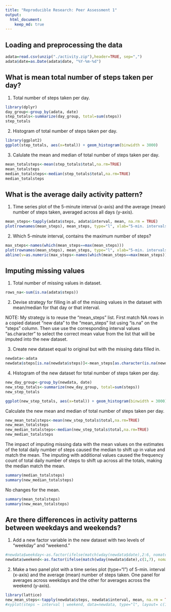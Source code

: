 ```yaml
---
title: "Reproducible Research: Peer Assessment 1"
output: 
  html_document:
    keep_md: true
---
```



## Loading and preprocessing the data

```r
adata=read.csv(unzip("./activity.zip"),header=TRUE, sep=",")
adata$date=as.Date(adata$date, "%Y-%m-%d")
```

## What is mean total number of steps taken per day?

1. Total number of steps taken per day.

```r
library(dplyr)
day_group<-group_by(adata, date)
step_totals<-summarize(day_group, total=sum(steps))
step_totals
```

2. Histogram of total number of steps taken per day.
```r
library(ggplot2)
ggplot(step_totals, aes(x=total)) + geom_histogram(binwidth = 3000)
```

3. Calulate the mean and median of total number of steps taken per day.
```r
mean_totalsteps<-mean(step_totals$total,na.rm=TRUE)
mean_totalsteps
median_totalsteps<-median(step_totals$total,na.rm=TRUE)
median_totalsteps
```

## What is the average daily activity pattern?

1. Time series plot of the 5-minute interval (x-axis) and the average (mean) number of steps taken, averaged across all days (y-axis).

```r
mean_steps<-tapply(adata$steps, adata$interval, mean, na.rm = TRUE)
plot(rownames(mean_steps), mean_steps, type="l", xlab="5-min. intervals")
```

2. Which 5-minute interval, contains the maximum number of steps?
```r
max_steps<-names(which(mean_steps==max(mean_steps)))
plot(rownames(mean_steps), mean_steps, type="l", xlab="5-min. intervals")
abline(v=as.numeric(max_steps<-names(which(mean_steps==max(mean_steps)))), col="red")
```

## Imputing missing values

1. Total number of missing values in dataset.
```r
rows_na<-sum(is.na(adata$steps))
```
2. Devise strategy for filling in all of the missing values in the dataset with mean/median for that day or that interval.

NOTE: My strategy is to reuse the "mean_steps" list. First match NA rows in a copied dataset "new data" to  the "mean_steps" list using "is.na" on the "steps" column. Then use use the corresponding interval values "as.character" to select the correct mean value from the list that will be imputed into the new dataset.

3. Create new dataset equal to original but with the missing data filled in.
```r
newdata<-adata
newdata$steps[is.na(newdata$steps)]<-mean_steps[as.character(is.na(newdata$steps),3)]       
```

4. Histogram of the new dataset for total number of steps taken per day.

```r
new_day_group<-group_by(newdata, date)
new_step_totals<-summarize(new_day_group, total=sum(steps))
new_step_totals
```
```r
ggplot(new_step_totals, aes(x=total)) + geom_histogram(binwidth = 3000)
```

Calculate the new mean and median of total number of steps taken per day.
```r
new_mean_totalsteps<-mean(new_step_totals$total,na.rm=TRUE)
new_mean_totalsteps
new_median_totalsteps<-median(new_step_totals$total,na.rm=TRUE)
new_median_totalsteps
```
The impact of imputing missing data with the mean values on the estimates of the total daily number of steps caused the median to shift up in value and match the mean. The imputing with additional values caused the frequency count of total daily number of steps to shift up across all the totals, making the median match the mean.
```r
summary(median_totalsteps)
summary(new_median_totalsteps)
```

No changes for the mean.
```r
summary(mean_totalsteps)
summary(new_mean_totalsteps)
```

## Are there differences in activity patterns between weekdays and weekends?

1. Add a new factor variable in the new dataset with two levels of "weekday" and "weekend."

```r
#newdata$weekday<-as.factor(ifelse(match(wday(newdata$date),2:6, nomatch=0), TRUE, FALSE))
newdata$weekend<-as.factor(ifelse(match(wday(newdata$date),c(1,7), nomatch=0), "weekend", "weekday"))
```

2. Make a two panel plot with a time series plot (type="l") of 5-min. interval (x-axis) and the average (mean) number of steps taken. One panel for averages across weekdays and the other for averages across the weekend (y-axis).

```r
library(lattice)
new_mean_steps<-tapply(newdata$steps, newdata$interval, mean, na.rm = TRUE)
#xyplot(steps ~ interval | weekend, data=newdata, type="l", layout= c(1,2))

```

